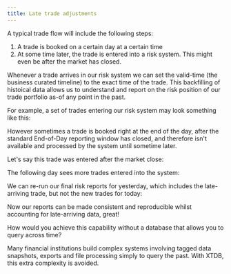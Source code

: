 ```yaml
---
title: Late trade adjustments
---
```



A typical trade flow will include the following steps:

1. A trade is booked on a certain day at a certain time
2. At some time later, the trade is entered into a risk system. This might even be after the market has closed.

Whenever a trade arrives in our risk system we can set the valid-time (the business curated timeline) to the exact time of the trade. This backfilling of histoical data allows us to understand and report on the risk position of our trade portfolio as-of any point in the past.

For example, a set of trades entering our risk system may look something like this:

<Fiddle magicContext="my-context">
  <Txs systemTime="2024-01-15T16:59:00"
       txs="INSERT INTO trades (_id, symbol, volume, _valid_from)
            VALUES
            (1, 'XAU:CUR', 150, TIMESTAMP '2024-01-15 10:00:00'),
            (2, 'NG1:COM', 430, TIMESTAMP '2024-01-15 11:15:00'),
            (3, 'XAU:CUR', 200, TIMESTAMP '2024-01-15 12:05:00')" />
  <Query q="SELECT t.*, _valid_from AS trade_date
            FROM trades AS t
            ORDER BY _id" />
</Fiddle>

However sometimes a trade is booked right at the end of the day, after the standard End-of-Day reporting window has closed, and therefore isn't available and processed by the system until sometime later.

Let's say this trade was entered after the market close:

<Fiddle magicContext="my-context">
  <Txs systemTime="2024-01-15T19:10:00"
       txs="INSERT INTO trades (_id, symbol, volume, _valid_from)
            VALUES
            (4, 'W1:COM', 320, TIMESTAMP '2024-01-15 16:50:00')" />
  <Query q="SELECT t.*, _valid_from AS trade_date
            FROM trades AS t
            ORDER BY _id" />
</Fiddle>

The following day sees more trades entered into the system:

<Fiddle magicContext="my-context">
  <Txs systemTime="2024-01-16T16:59:00"
       txs="INSERT INTO trades (_id, symbol, volume, _valid_from)
            VALUES
            (5, 'W1:COM', 100, TIMESTAMP '2024-01-16 12:10:00'),
	    (6, 'W1:COM', 120, TIMESTAMP '2024-01-16 14:55:00')" />
  <Query q="SELECT t.*, _valid_from AS trade_date
            FROM trades AS t
            ORDER BY _id" />
</Fiddle>

We can re-run our final risk reports for yesterday, which includes the late-arriving trade, but not the new trades for today:

<Fiddle magicContext="my-context">
  <Query q="SELECT *
            FROM trades FOR ALL VALID_TIME
            WHERE VALID_TIME CONTAINS TIMESTAMP '2024-01-16 17:00:00'
            ORDER BY _id" />
</Fiddle>

Now our reports can be made consistent and reproducible whilst accounting for late-arriving data, great!

How would you achieve this capability without a database that allows you to query across time?

Many financial institutions build complex systems involving tagged data snapshots, exports and file processing simply to query the past.
With XTDB, this extra complexity is avoided.
